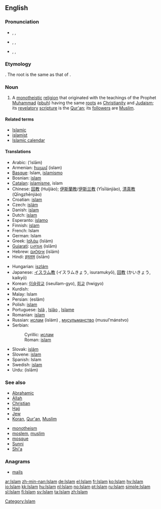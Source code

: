 ==English==

===Pronunciation===
* {{enPR|ĭs-läm'}}, {{IPA|/ɪsˈlɑːm/}}, {{SAMPA|/Is"lA:m/}}
* {{enPR|ĭz-läm'}}, {{IPA|/ɪzˈlɑːm/}}, {{SAMPA|/Iz"lA:m/}}
* {{enPR|ĭz'lăm}}, {{IPA|/ˈɪzlæm/}}, {{SAMPA|/"Izl{m/}}

===Etymology===
{{etyl|ar}} {{term|اسلام|إسْلام|sc=Arab|tr=‘islām|submission (to the will of God)|lang=ar}}. The root is the same as that of {{term|سلام|سَلام|sc=Arab|tr=salām||peace|lang=ar}}.

===Noun===
{{en-noun|-}}
{{wikipedia}}

# A [[monotheistic]] [[religion]] that originated with the teachings of the Prophet [[Muhammad]] ([[pbuh]]) having the same [[root]]s as [[Christianity]] and [[Judaism]]; its [[revelatory]] [[scripture]] is the [[Qur'an]]; its [[follower]]s are [[Muslim]].

====Related terms====
* [[Islamic]]
* [[islamist]]
* [[Islamic calendar]]

====Translations====
{{trans-top|religion}}
* Arabic: {{Arab|[[إسلام]]}} (‘islām)
* Armenian: [[իսլամ]] (islam)
* [[Basque]]: Islam, [[islamismo]]
* Bosnian: [[islam#Bosnian|islam]] {{m}}
* [[Catalan]]: [[islamisme]], islam
* Chinese: [[回教]] (Huíjiào); [[伊斯蘭教]]/[[伊斯兰教]] (Yīsīlánjiào), [[清真教]] (Qīngzhēnjiào)
* Croatian: [[islam#Croatian|islam]] {{m}}
* Czech: [[islám]] {{m}}
* Danish: [[islam]]
* Dutch: [[islam]] {{m}}
* Esperanto: [[islamo]]
* Finnish: [[islam]]
* French: Islam {{m}}
* German: Islam {{m}}
* Greek: [[Ισλάμ]] (Islám) {{n}}
* [[Gujarati]]: [[ઇસ્લામ]] (islām)
* Hebrew: [[איסלאם]] (islám)
* Hindi: [[इस्लाम]] (islām)
{{trans-mid}}
* Hungarian: [[iszlám]]
* Japanese: [[イスラム教]] (イスラムきょう, isuramukyō), [[回教]] (かいきょう, kaikyō)
* Korean: [[이슬람교]] (iseullam-gyo), [[회교]] (hwigyo)
* Kurdish: {{KUchar|[[ئیسلام]]}}
* Malay: Islam
* Persian: {{fa-Arab|[[اسلام]]}} (eslâm)
* Polish: [[islam]]
* Portuguese: [[Islã]] {{m}}, [[Islão]] {{m}}, [[Islame]] {{m}}
* Romanian: [[islam]]
* Russian: [[ислам]] (islám) {{m}}, [[мусульманство]] (musul’mánstvo) {{n}}
* Serbian:
*: Cyrillic: [[ислам#Serbian|ислам]] {{m}}
*: Roman: [[islam#Serbian|islam]] {{m}}
* Slovak: [[islám]] {{m}}
* Slovene: [[islam]] {{m}}
* Spanish: Islam {{m}}
* Swedish: [[islam]]
* Urdu: {{ur-Arab|[[اسلام]]}} (islām)
{{trans-bottom}}

===See also===
{{top2}}
* [[Abrahamic]]
* [[Allah]]
* [[Christian]]
* [[Hajj]]
* [[Jew]]
* [[Koran]], [[Qur'an]], [[Muslim]]
{{mid2}}
* [[monotheism]]
* [[moslem]], [[muslim]]
* [[mosque]]
* [[Sunni]]
* [[Shi'a]]
{{bottom2}}

===Anagrams===
* [[mails]]

[[Category:Islam]]

[[ar:Islam]]
[[zh-min-nan:Islam]]
[[de:Islam]]
[[el:Islam]]
[[fr:Islam]]
[[ko:Islam]]
[[hy:Islam]]
[[io:Islam]]
[[kk:Islam]]
[[hu:Islam]]
[[nl:Islam]]
[[no:Islam]]
[[pt:Islam]]
[[ru:Islam]]
[[simple:Islam]]
[[sl:Islam]]
[[fi:Islam]]
[[sv:Islam]]
[[ta:Islam]]
[[zh:Islam]]